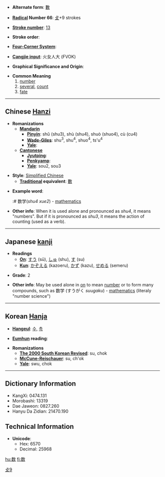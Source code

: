 * '''Alternate form''': [[數]]

* '''[[Wiktionary:Chinese radical index| Radical]] Number 66''': [[Wiktionary:Chinese radical index 攴|攴]]+9 strokes

* '''[[Wiktionary:Chinese total strokes index|Stroke number]]''': [[Wiktionary:Chinese total strokes index 13|13]]

* '''Stroke order''': 

* '''[[Wiktionary:Chinese four corner index|Four-Corner System]]''': 

* '''[[Wiktionary:Chinese Cangjie index|Cangjie input]]''': 火女人大 (FVOK)

* '''Graphical Significance and Origin''': 

* '''Common Meaning'''
*#[[number]]
*# [[several]], [[count]]
*# [[fate]]

----

== Chinese [[Hanzi]] ==

* '''Romanizations'''
** '''[[Mandarin]]'''
*** '''[[Pinyin]]''': shǔ (shu3), shù (shu4), shuò (shuo4), cù (cu4)
*** '''[[Wade-Giles]]''': shu<sup>3</sup>, shu<sup>4</sup>, shuo<sup>4</sup>, ts'u<sup>4</sup>
*** '''[[Yale]]''': 
** '''[[Cantonese]]'''
*** '''[[Jyutping]]''':
*** '''[[Penkyamp]]''': 
*** '''[[Yale]]''': sou2, sou3

* '''Style''': [[Simplified Chinese]] 
** '''[[Traditional Chinese|Traditional]] equivalent''': [[數]]

*'''Example word''':
*:# 数学(''shu4 xue2'') - [[mathematics]]

* '''Other info''': When it is used alone and pronounced as ''shu4'', it means "numbers". But if it is pronounced as ''shu3'', it means the action of counting (used as a verb).

----

== Japanese [[kanji]] ==

* '''Readings'''
** '''[[On]]''': [[すう]] (sū), [[しゅ]] (shu), [[す]] (su)
** '''[[Kun]]''': [[かぞえる]] (kazoeru), [[かず]] (kazu), [[せめる]] (semeru)

* '''Grade''': 2 [[Category:Grade 2 kanji|攴9]]

* '''Other info''': May be used alone in [[on]] to mean [[number]] or to form many compounds, such as 数学 (すうがく ''suugaku'') - [[mathematics]] (literaly "number science")

----

== Korean [[Hanja]] ==

* '''[[Hangeul]]''': [[수]], [[촉]]

* '''[[Eumhun]] reading''': 

* '''Romanizations'''
** '''[[The 2000 South Korean Revised Romanization|The 2000 South Korean Revised]]''': su, chok
** '''[[McCune-Reischauer]]''': su, ch'ok
** '''[[Yale]]''': swu, chok

----

== Dictionary Information ==

* KangXi: 0474.131
* Morobashi: 13319
* Dae Jaweon: 0827.260
* Hanyu Da Zidian: 21470.190

== Technical Information ==

* '''Unicode''':
** Hex: 6570
** Decimal: 25968

[[hu:数]]
[[fi:数]]